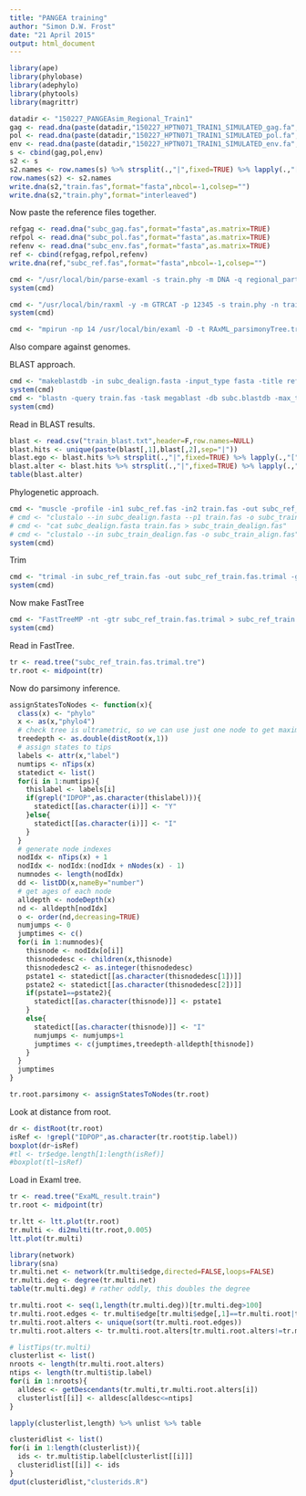 ```yaml
---
title: "PANGEA training"
author: "Simon D.W. Frost"
date: "21 April 2015"
output: html_document
---
```


```r
library(ape)
library(phylobase)
library(adephylo)
library(phytools)
library(magrittr)
```

```r
datadir <- "150227_PANGEAsim_Regional_Train1"
gag <- read.dna(paste(datadir,"150227_HPTN071_TRAIN1_SIMULATED_gag.fa",sep="/"),format="fasta",as.matrix=TRUE)
pol <- read.dna(paste(datadir,"150227_HPTN071_TRAIN1_SIMULATED_pol.fa",sep="/"),format="fasta",as.matrix=TRUE)
env <- read.dna(paste(datadir,"150227_HPTN071_TRAIN1_SIMULATED_env.fa",sep="/"),format="fasta",as.matrix=TRUE)
s <- cbind(gag,pol,env)
s2 <- s
s2.names <- row.names(s) %>% strsplit(.,"|",fixed=TRUE) %>% lapply(.,"[",1) %>% unlist
row.names(s2) <- s2.names
write.dna(s2,"train.fas",format="fasta",nbcol=-1,colsep="")
write.dna(s2,"train.phy",format="interleaved")
```

Now paste the reference files together.

```r
refgag <- read.dna("subc_gag.fas",format="fasta",as.matrix=TRUE)
refpol <- read.dna("subc_pol.fas",format="fasta",as.matrix=TRUE)
refenv <- read.dna("subc_env.fas",format="fasta",as.matrix=TRUE)
ref <- cbind(refgag,refpol,refenv)
write.dna(ref,"subc_ref.fas",format="fasta",nbcol=-1,colsep="")
```


```r
cmd <- "/usr/local/bin/parse-examl -s train.phy -m DNA -q regional_partition -n train"
system(cmd)
```

```r
cmd <- "/usr/local/bin/raxml -y -m GTRCAT -p 12345 -s train.phy -n train_startingtree"
system(cmd)
```

```r
cmd <- "mpirun -np 14 /usr/local/bin/examl -D -t RAxML_parsimonyTree.train_startingtree -m PSR -s train.binary -n train"
```

Also compare against genomes.

BLAST approach.

```r
cmd <- "makeblastdb -in subc_dealign.fasta -input_type fasta -title ref -dbtype nucl -out subc.blastdb"
system(cmd)
cmd <- "blastn -query train.fas -task megablast -db subc.blastdb -max_target_seqs 1 -outfmt 10 -out train_blast.txt -evalue 20"
system(cmd)
```

Read in BLAST results.

```r
blast <- read.csv("train_blast.txt",header=F,row.names=NULL)
blast.hits <- unique(paste(blast[,1],blast[,2],sep="|"))
blast.ego <- blast.hits %>% strsplit(.,"|",fixed=TRUE) %>% lapply(.,"[",1) %>% unlist
blast.alter <- blast.hits %>% strsplit(.,"|",fixed=TRUE) %>% lapply(.,"[",2) %>% unlist
table(blast.alter)
```



Phylogenetic approach.

```r
cmd <- "muscle -profile -in1 subc_ref.fas -in2 train.fas -out subc_ref_train.fas"
# cmd <- "clustalo --in subc_dealign.fasta --p1 train.fas -o subc_train.fas"
# cmd <- "cat subc_dealign.fasta train.fas > subc_train_dealign.fas"
# cmd <- "clustalo --in subc_train_dealign.fas -o subc_train_align.fas"
system(cmd)
```

Trim

```r
cmd <- "trimal -in subc_ref_train.fas -out subc_ref_train.fas.trimal -gt 0.5"
system(cmd)
```

Now make FastTree

```r
cmd <- "FastTreeMP -nt -gtr subc_ref_train.fas.trimal > subc_ref_train.fas.trimal.tre"
system(cmd)
```

Read in FastTree.

```r
tr <- read.tree("subc_ref_train.fas.trimal.tre")
tr.root <- midpoint(tr)
```

Now do parsimony inference.

```r
assignStatesToNodes <- function(x){
  class(x) <- "phylo"
  x <- as(x,"phylo4")
  # check tree is ultrametric, so we can use just one node to get maximum time
  treedepth <- as.double(distRoot(x,1))
  # assign states to tips
  labels <- attr(x,"label")
  numtips <- nTips(x)
  statedict <- list()
  for(i in 1:numtips){
    thislabel <- labels[i]
    if(grepl("IDPOP",as.character(thislabel))){
      statedict[[as.character(i)]] <- "Y"
    }else{
      statedict[[as.character(i)]] <- "I"
    }
  }
  # generate node indexes
  nodIdx <- nTips(x) + 1
  nodIdx <- nodIdx:(nodIdx + nNodes(x) - 1)
  numnodes <- length(nodIdx)
  dd <- listDD(x,nameBy="number")
  # get ages of each node
  alldepth <- nodeDepth(x)
  nd <- alldepth[nodIdx]
  o <- order(nd,decreasing=TRUE)
  numjumps <- 0
  jumptimes <- c()
  for(i in 1:numnodes){
    thisnode <- nodIdx[o[i]]
    thisnodedesc <- children(x,thisnode)
    thisnodedesc2 <- as.integer(thisnodedesc)
    pstate1 <- statedict[[as.character(thisnodedesc[1])]]
    pstate2 <- statedict[[as.character(thisnodedesc[2])]]
    if(pstate1==pstate2){
      statedict[[as.character(thisnode)]] <- pstate1
    }
    else{
      statedict[[as.character(thisnode)]] <- "I"
      numjumps <- numjumps+1
      jumptimes <- c(jumptimes,treedepth-alldepth[thisnode])
    }
  }
  jumptimes
}
```

```r
tr.root.parsimony <- assignStatesToNodes(tr.root)
```

Look at distance from root.

```r
dr <- distRoot(tr.root)
isRef <- !grepl("IDPOP",as.character(tr.root$tip.label))
boxplot(dr~isRef)
#tl <- tr$edge.length[1:length(isRef)]
#boxplot(tl~isRef)
```

Load in Examl tree.

```r
tr <- read.tree("ExaML_result.train")
tr.root <- midpoint(tr)
```

```r
tr.ltt <- ltt.plot(tr.root)
tr.multi <- di2multi(tr.root,0.005)
ltt.plot(tr.multi)
```

```r
library(network)
library(sna)
tr.multi.net <- network(tr.multi$edge,directed=FALSE,loops=FALSE)
tr.multi.deg <- degree(tr.multi.net)
table(tr.multi.deg) # rather oddly, this doubles the degree
```

```r
tr.multi.root <- seq(1,length(tr.multi.deg))[tr.multi.deg>100]
tr.multi.root.edges <- tr.multi$edge[tr.multi$edge[,1]==tr.multi.root|tr.multi$edge[,2]==tr.multi.root,]
tr.multi.root.alters <- unique(sort(tr.multi.root.edges))
tr.multi.root.alters <- tr.multi.root.alters[tr.multi.root.alters!=tr.multi.root]
```

```r
# listTips(tr.multi)
clusterlist <- list()
nroots <- length(tr.multi.root.alters)
ntips <- length(tr.multi$tip.label)
for(i in 1:nroots){
  alldesc <- getDescendants(tr.multi,tr.multi.root.alters[i])
  clusterlist[[i]] <- alldesc[alldesc<=ntips]
}
```

```r
lapply(clusterlist,length) %>% unlist %>% table
```

```r
clusteridlist <- list()
for(i in 1:length(clusterlist)){
  ids <- tr.multi$tip.label[clusterlist[[i]]]
  clusteridlist[[i]] <- ids
}
dput(clusteridlist,"clusterids.R")
```

